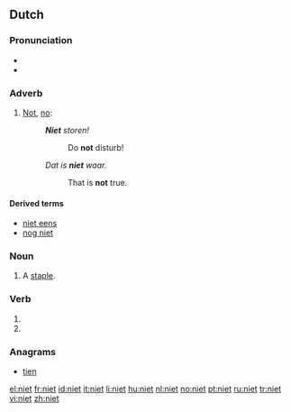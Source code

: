 ==Dutch==

===Pronunciation===
* {{audio|Nl-niet.ogg|audio}}
* {{IPA|/nit/|lang=nl}}

===Adverb===
{{infl|nl|adverb}}

# [[not|Not]], [[no]]: {{non-gloss definition|used to express negation.}}
#: '''''Niet''' storen!''
#:: Do '''not''' disturb!
#: ''Dat is '''niet''' waar.''
#:: That is '''not''' true.

====Derived terms====
* [[niet eens]]
* [[nog niet]]

===Noun===
{{nl-noun2|f}}

# A [[staple]].

===Verb===
{{infl|nl}}

# {{nl-verb-form|p=123|n=sg|t=pres|m=ind|nieten}}
# {{nl-verb-form|m=imp|nieten}}

===Anagrams===
* [[tien#Dutch|tien]]

[[el:niet]]
[[fr:niet]]
[[id:niet]]
[[it:niet]]
[[li:niet]]
[[hu:niet]]
[[nl:niet]]
[[no:niet]]
[[pt:niet]]
[[ru:niet]]
[[tr:niet]]
[[vi:niet]]
[[zh:niet]]